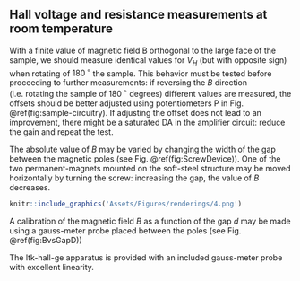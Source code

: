 ## Hall voltage and resistance measurements at room temperature

With a finite value of magnetic field B orthogonal to the large face of the sample, we should measure identical values for $V_H$ (but with opposite sign) when rotating of $180\,^{\circ}$ the sample.
This behavior must be tested before proceeding to further measurements: if reversing the $B$ direction (i.e. rotating the sample of $180\,^{\circ}$ degrees) different values are measured, the offsets should be better adjusted using potentiometers P in Fig. \@ref(fig:sample-circuitry). If adjusting the offset does not lead to an improvement, there might be a saturated DA in the amplifier circuit: reduce the gain and repeat the test.

The absolute value of $B$ may be varied by changing the width of the gap between the magnetic poles (see Fig. \@ref(fig:ScrewDevice)).
One of the two permanent-magnets mounted on the soft-steel structure may be moved horizontally by turning the screw: increasing the gap, the value of $B$ decreases.

```r
knitr::include_graphics('Assets/Figures/renderings/4.png')
```


A calibration of the magnetic field $B$ as a function of the gap $d$ may be made using a gauss-meter probe placed between the poles (see Fig. \@ref(fig:BvsGapD))

The ltk-hall-ge apparatus is provided with an included gauss-meter probe with excellent linearity.
